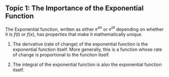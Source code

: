 ## Topic 1: The Importance of the Exponential Function
The Exponential function, written as either $e^{ax}$ or $e^{at}$ depending on whether it is $f(t)$ or $f(x)$, has properties that make it mathematically unique.

1.  The derivative (rate of change) of the exponential function is the exponential function itself. More generally, this is a function whose rate of change is proportional to the function itself.


    ```{=latex}
    %| label: exp-derivative
    \begin{equation} 
    \label{eq:exp-derivative}     
    \dv{e^{ax}}{x} = a e^{ax} 
    \end{equation}
    ```


2.  The integral of the exponential function is also the exponential function itself.


    ```{=latex}
    %| label: exp-integral
    \begin{equation} 
    \label{eq:exp-integral}     
    \int e^{ax} \dd{x} = \frac{1}{a} e^{ax} 
    \end{equation}
    ```

